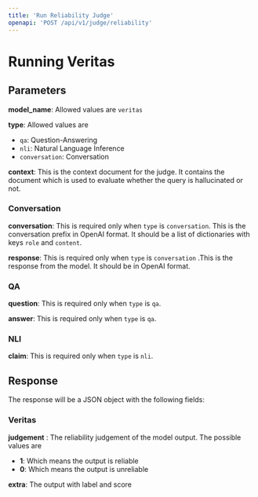 ```yaml
---
title: 'Run Reliability Judge'
openapi: 'POST /api/v1/judge/reliability'
---
```

# Running Veritas

## Parameters

**model_name**: Allowed values are `veritas`

**type**: Allowed values are
* `qa`: Question-Answering
* `nli`: Natural Language Inference
* `conversation`: Conversation

**context**: This is the context document for the judge. It contains the document which is used to evaluate whether
the query is hallucinated or not.

### Conversation
**conversation**: This is required only when `type` is `conversation`.
This is the conversation prefix in OpenAI format. It should be a list of dictionaries with keys `role` and `content`.

**response**: This is required only when `type` is `conversation` .This is the response from the model. It should be in OpenAI format.

### QA
**question**: This is required only when `type` is `qa`.

**answer**: This is required only when `type` is `qa`.

### NLI
**claim**: This is required only when `type` is `nli`.

## Response


The response will be a JSON object with the following fields:

### Veritas

**judgement** : The reliability judgement of the model output. The possible values are
 * **1**: Which means the output is reliable
 * **0**: Which means the output is unreliable

**extra**: The output with label and score